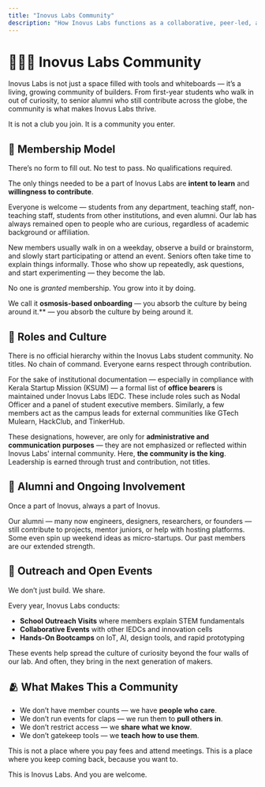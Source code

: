 ```yaml
---
title: "Inovus Labs Community"
description: "How Inovus Labs functions as a collaborative, peer-led, and ever-growing student innovation community."
---
```


# 🧑‍🤝‍🧑 Inovus Labs Community

Inovus Labs is not just a space filled with tools and whiteboards — it’s a living, growing community of builders. From first-year students who walk in out of curiosity, to senior alumni who still contribute across the globe, the community is what makes Inovus Labs thrive.

It is not a club you join. It is a community you enter.

## 🧩 Membership Model

There’s no form to fill out. No test to pass. No qualifications required.

The only things needed to be a part of Inovus Labs are **intent to learn** and **willingness to contribute**. 

Everyone is welcome — students from any department, teaching staff, non-teaching staff, students from other institutions, and even alumni. Our lab has always remained open to people who are curious, regardless of academic background or affiliation.

New members usually walk in on a weekday, observe a build or brainstorm, and slowly start participating or attend an event. Seniors often take time to explain things informally. Those who show up repeatedly, ask questions, and start experimenting — they become the lab.

No one is *granted* membership. You grow into it by doing.

We call it **osmosis-based onboarding** — you absorb the culture by being around it.** — you absorb the culture by being around it.

## 🧠 Roles and Culture

There is no official hierarchy within the Inovus Labs student community. No titles. No chain of command. Everyone earns respect through contribution.

For the sake of institutional documentation — especially in compliance with Kerala Startup Mission (KSUM) — a formal list of **office bearers** is maintained under Inovus Labs IEDC. These include roles such as Nodal Officer and a panel of student executive members. Similarly, a few members act as the campus leads for external communities like GTech Mulearn, HackClub, and TinkerHub.

These designations, however, are only for **administrative and communication purposes** — they are not emphasized or reflected within Inovus Labs' internal community. Here, **the community is the king**. Leadership is earned through trust and contribution, not titles.

## 🧓 Alumni and Ongoing Involvement

Once a part of Inovus, always a part of Inovus.

Our alumni — many now engineers, designers, researchers, or founders — still contribute to projects, mentor juniors, or help with hosting platforms. Some even spin up weekend ideas as micro-startups. Our past members are our extended strength.

## 📢 Outreach and Open Events

We don’t just build. We share.

Every year, Inovus Labs conducts:
- **School Outreach Visits** where members explain STEM fundamentals
- **Collaborative Events** with other IEDCs and innovation cells
- **Hands-On Bootcamps** on IoT, AI, design tools, and rapid prototyping

These events help spread the culture of curiosity beyond the four walls of our lab. And often, they bring in the next generation of makers.

## 🫂 What Makes This a Community

- We don’t have member counts — we have **people who care**.
- We don’t run events for claps — we run them to **pull others in**.
- We don’t restrict access — we **share what we know**.
- We don’t gatekeep tools — we **teach how to use them**.

This is not a place where you pay fees and attend meetings.
This is a place where you keep coming back, because you want to.

This is Inovus Labs.
And you are welcome.
